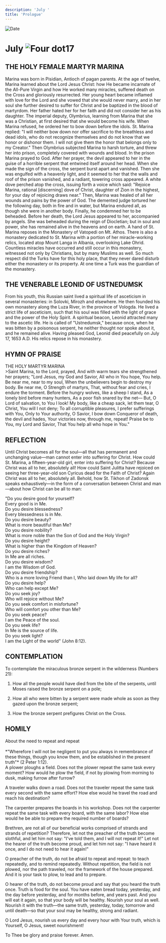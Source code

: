 ```yaml
---
description: 'July '
title: 'Prologue'
---
```


<RunningHead />
<Image src="/title-imprint.png" height={68} width={50} alt="Date" className="title-imprint"/>

# <div id="date">July <Image className="four-dot" src="/four-dot.png" height={15} width={15} alt="Four dot" />17</div>

## THE HOLY FEMALE MARTYR MARINA

Marina was born in Pisidian, Antioch of pagan parents. At the age of twelve, Marina learned about the Lord Jesus Christ: how He became incarnate of the All-Pure Virgin and how He worked many miracles, suffered death on the Cross and gloriously resurrected. Her young heart became inflamed with love for the Lord and she vowed that she would never marry, and in her soul she further desired to suffer for Christ and be baptized in the blood of martyrdom. Her father hated her for her faith and did not consider her as his daughter. The imperial deputy, Olymbrius, learning from Marina that she was a Christian, at first desired that she would become his wife. When Marina refused, he ordered her to bow down before the idols. St. Marina replied: "I will neither bow down nor offer sacrifice to the breathless and dead idols, who do not recognize themselves and do not know that we honor or dishonor them. I will not give them the honor that belongs only to my Creator." Then Olymbrius subjected Marina to harsh torture, and threw her into prison, completely covered with wounds and blood. In the prison Marina prayed to God. After her prayer, the devil appeared to her in the guise of a horrible serpent that entwined itself around her head. When she made the sign of the cross, the serpent burst apart and vanished. Then she was engulfed with a heavenly light, and it seemed to her that the walls and roof of the prison vanished, and a radiant, towering cross appeared. A white dove perched atop the cross, issuing forth a voice which said: "Rejoice Marina, rational [discerning] dove of Christ, daughter of Zion in the highest, for your day of rejoicing draws near." Then, Marina was healed of all her wounds and pains by the power of God. The demented judge tortured her the following day, both in fire and in water, but Marina endured all, as though she were in another body. Finally, he condemned her to be beheaded. Before her death, the Lord Jesus appeared to her, accompanied by angels. She was beheaded during the reign of Diocletian; but in soul and power, she has remained alive in the heavens and on earth. A hand of St. Marina reposes in the Monastery of Vatopedi on Mt. Athos. There is also a monastery dedicated to St. Marina with a portion of her miracle-working relics, located atop Mount Langa in Albania, overlooking Lake Ohrid. Countless miracles have occurred and still occur in this monastery, witnessed not only by Christians, but by many Muslims as well. So much respect did the Turks have for this holy place, that they never dared disturb either the monastery or its property. At one time a Turk was the guardian of the monastery.

## THE VENERABLE LEONID OF USTNEDUMSK

From his youth, this Russian saint lived a spiritual life of asceticism in several monasteries: in Solovki, Mirozh and elsewhere. He then founded his own monastery along the Luza River, in the province of Vologda. He lived a strict life of asceticism, such that his soul was filled with the light of grace and the power of the Holy Spirit. A spiritual beacon, Leonid attracted many to the ascetic life. He is called of "Ustnedumsk," because once, when he was bitten by a poisonous serpent, he neither thought nor spoke about it, and he remained alive. Having pleased God, Leonid died peacefully on July 17, 1653 A.D. His relics repose in his monastery.


## HYMN OF PRAISE
<div style={{textAlign:'center', color:'crimson', fontWeight:'bold'}}>
THE HOLY MARTYR MARINA
</div>
>Saint Marina, to the Lord, prayed,  
And with warm tears she strengthened her prayers;  
"Lord Jesus, my God and Savior,  
All who in You hope, You help.  
Be near me, near to my soul,  
When the unbelievers begin to destroy my body.  
Be near me, O Strength of martyrs,  
That, without fear and cries, I endure the torment.  
Before the hungry wolves, like a sheep I stand,  
As a lonely bird before many hunters,  
As a poor fish snared by the net—  
But, O Lord of salvation, to You I look!  
My body, like a cheap sack, let them tear,  
O Christ, You will I not deny;  
To all corruptible pleasures, I prefer sufferings with You,  
Only to Your authority, O Savior, I bow down  
Conqueror of death, the devil and hades,  
Your victories now, through me, repeat!  
Praise be to You, my Lord and Savior,  
That You help all who hope in You."  


## REFLECTION

Until Christ becomes all for the soul—all that has permanent and unchanging value—man cannot enter into suffering for Christ. How could St. Marina, a fifteen-year-old girl, enter into suffering for Christ? Because Christ was all to her, absolutely all! How could Saint Julitta have rejoiced on seeing her three-year-old son Cyricus dead for the Faith of Christ? Again Christ was all to her, absolutely all. Behold, how St. Tikhon of Zadonsk speaks exhaustively—in the form of a conversation between Christ and man—about how Christ can be all to man:

"Do you desire good for yourself?  
Every good is in Me.  
Do you desire blessedness?  
Every blessedness is in Me.  
Do you desire beauty?  
What is more beautiful than Me?  
Do you desire nobility?  
What is more noble than the Son of God and the Holy Virgin?  
Do you desire height?  
What is higher than the Kingdom of Heaven?  
Do you desire riches?  
In Me are all riches.  
Do you desire wisdom?  
I am the Wisdom of God.  
Do you desire friendship?  
Who is a more loving Friend than I, Who laid down My life for all?  
Do you desire help?  
Who can help except Me?  
Do you seek joy?  
Who will rejoice without Me?  
Do you seek comfort in misfortune?  
Who will comfort you other than Me?  
Do you seek peace?  
I am the Peace of the soul.  
Do you seek life?  
In Me is the source of life.  
Do you seek light?  
I am the Light of the world" (John 8:12).  


## CONTEMPLATION

To contemplate the miraculous bronze serpent in the wilderness (Numbers 21):

1. How all the people would have died from the bite of the serpents, until Moses raised the bronze serpent on a pole;

2. How all who were bitten by a serpent were made whole as soon as they gazed upon the bronze serpent;

3. How the bronze serpent prefigures Christ on the Cross.


## HOMILY
<div style={{textAlign:'center', color:'crimson', fontWeight:'bold'}}>
About the need to repeat and repeat
</div>
<br />
<div style={{textAlign:'right'}}>
*"Wherefore I will not be negligent to put you always in remembrance of these things, though you know them, and be established in the present truth"* (2 Peter 1:12).
</div>
A plower ploughs a field. Does not the plower repeat the same task every moment? How would he plow the field, if not by plowing from morning to dusk, making furrow after furrow?

A traveler walks down a road. Does not the traveler repeat the same task every second with the same effort? How else would he travel the road and reach his destination?

The carpenter prepares the boards in his workshop. Does not the carpenter repeat the same task with every board, with the same labor? How else would he be able to prepare the required number of boards?

Brethren, are not all of our beneficial works comprised of strands and strands of repetition? Therefore, let not the preacher of the truth become slothful, and let him not say: "I've told them, and I will not repeat it!" Let not the hearer of the truth become proud, and let him not say: "I have heard it once, and I do not need to hear it again!"

O preacher of the truth, do not be afraid to repeat and repeat: to teach repeatedly, and to remind repeatedly. Without repetition, the field is not plowed, nor the path traveled, nor the framework of the house prepared. And it is your task to plow, to lead and to prepare.

O hearer of the truth, do not become proud and say that you heard the truth once. Truth is food for the soul. You have eaten bread today, yesterday, and the day before yesterday, and for months before, and years past. And you will eat it again, so that your body will be healthy. Nourish your soul as well. Nourish it with the truth—the same truth, yesterday, today, tomorrow and until death—so that your soul may be healthy, strong and radiant.

O Lord Jesus, nourish us every day and every hour with Your truth, which is Yourself, O Jesus, sweet nourishment!

To Thee be glory and praise forever. Amen.